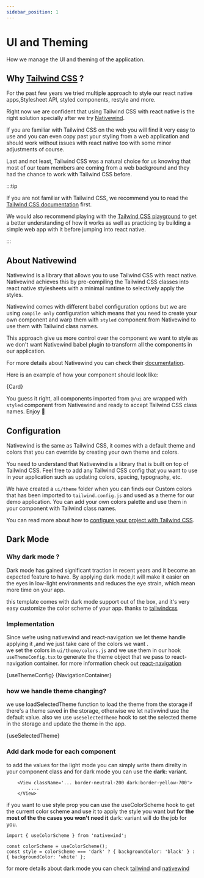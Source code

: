 ```yaml
---
sidebar_position: 1
---
```



# UI and Theming

How we manage the UI and theming of the application.

## Why [Tailwind CSS](https://tailwindcss.com/) ?

For the past few years we tried multiple approach to style our react native apps,Stylesheet API, styled components, restyle and more.

Right now we are confident that using Tailwind CSS with react native is the right solution specially after we try [Nativewind](https://nativewind.dev/).

If you are familiar with Tailwind CSS on the web you will find it very easy to use and you can even copy past your styling from a web application and should work without issues with react native too with some minor adjustments of course.

Last and not least, Tailwind CSS was a natural choice for us knowing that most of our team members are coming from a web background and they had the chance to work with Tailwind CSS before.

:::tip

If you are not familiar with Tailwind CSS, we recommend you to read the [Tailwind CSS documentation](https://tailwindcss.com/docs) first.

We would also recommend playing with the [Tailwind CSS playground](https://play.tailwindcss.com/) to get a better understanding of how it works as well as practicing by building a simple web app with it before jumping into react native.

:::

## About Nativewind

Nativewind is a library that allows you to use Tailwind CSS with react native. Nativewind achieves this by pre-compiling the Tailwind CSS classes into react native stylesheets with a minimal runtime to selectively apply the styles.

Nativewind comes with different babel configuration options but we are using `compile only` configuration which means that you need to create your own component and warp them with `styled` component from Nativewind to use them with Tailwind class names.

This approach give us more control over the component we want to style as we don't want Nativewind babel plugin to transform all the components in our application.

For more details about Nativewind you can check their [documentation](https://www.nativewind.dev/overview/).

Here is an example of how your component should look like:

<CodeBlock title="Card Component" language="tsx">
  {Card}
</CodeBlock>

You guess it right, all components imported from `@/ui` are wrapped with `styled` component from Nativewind and ready to accept Tailwind CSS class names. Enjoy 🥳

## Configuration

Nativewind is the same as Tailwind CSS, it comes with a default theme and colors that you can override by creating your own theme and colors.

You need to understand that Nativewind is a library that is built on top of Tailwind CSS. Feel free to add any Tailwind CSS config that you want to use in your application such as updating colors, spacing, typography, etc.

We have created a `ui/theme` folder when you can finds our Custom colors that has been imported to `tailwind.config.js` and used as a theme for our demo application. You can add your own colors palette and use them in your component with Tailwind class names.

You can read more about how to [configure your project with Tailwind CSS](https://tailwindcss.com/docs/configuration).

## Dark Mode

### Why dark mode ?
Dark mode has gained significant traction in recent years and it become an expected feature to have.
By applying dark mode,it will make it easier on the eyes in low-light environments and reduces the eye strain, which mean more time on your app.

this template comes with dark mode support out of the box, and it's very easy customize the color scheme of your app. thanks to [tailwindcss](https://tailwindcss.com/docs/dark-mode)


### Implementation

Since we’re using nativewind and react-navigation we let theme handle applying it ,and  we just take care of the colors we want .  
we set the colors in `ui/theme/colors.js`  and we use them in our hook `useThemeConfig.tsx`  to generate the theme object that we pass to react-navigation container. for more information check out [react-navigation](https://reactnavigation.org/docs/themes/)

<CodeBlock title="useThemeConfig.tsx" language="tsx">
  {useThemeConfig}
</CodeBlock>


<CodeBlock title="NavigationContainer" language="tsx">
  {NavigationContainer}
</CodeBlock>


### how we handle theme changing?

we use loadSelectedTheme function to load the theme from the storage if there's a theme saved in the storage, otherwise we let nativwind use the default value.
also we use `useSelectedTheme` hook to set the selected theme in the storage and update the theme in the app.
 
<CodeBlock title="loading the theme and set the selected" language="tsx">
  {useSelectedTheme}
</CodeBlock>

### Add dark mode for each component 

to add the values for the light mode you can simply write them direlty in your component class and for dark mode you can use the **dark:** variant.

``` tsx
	<View className='... border-neutral-200 dark:border-yellow-700'>	
		....
	</View>
```
if you want to use style prop you can use the useColorScheme hook to get the current color scheme and use it to apply the style you want but **for the most of the the cases you won't need it** dark: variant will do the job for you.
  
  ``` tsx
  import { useColorScheme } from 'nativewind';

  const colorScheme = useColorScheme();
  const style = colorScheme === 'dark' ? { backgroundColor: 'black' } : { backgroundColor: 'white' };
  
  ```
  for more details about dark mode you can check [tailwind](https://tailwindcss.com/docs/dark-mode)   and [nativewind](https://www.nativewind.dev/core-concepts/dark-mode)